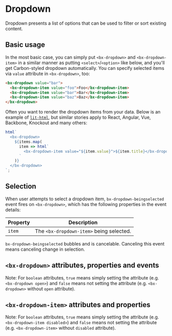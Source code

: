 
# Dropdown

Dropdown presents a list of options that can be used to filter or sort existing content.

<Preview withToolbar>
  <Story id="components-dropdown--default" height="240px" />
</Preview>

## Basic usage

In the most basic case, you can simply put `<bx-dropdown>` and `<bx-dropdown-item>` in a similar manner as putting `<select>`/`<option>` like below, and you'll get Carbon-styled dropdown automatically. You can specify selected items via `value` attribute in `<bx-dropdown>`, too:

```html
<bx-dropdown value="bar">
  <bx-dropdown-item value="foo">Foo</bx-dropdown-item>
  <bx-dropdown-item value="bar">Bar</bx-dropdown-item>
  <bx-dropdown-item value="baz">Baz</bx-dropdown-item>
</bx-dropdown>
```

Often you want to render the dropdown items from your data. Below is an example of [`lit-html`](https://lit-html.polymer-project.org), but similar stories apply to React, Angular, Vue, Backbone, Knockout and many others:

```javascript
html`
  <bx-dropdown>
    ${items.map(
      item => html`
        <bx-dropdown-item value="${item.value}">${item.title}</bx-dropdown-item>
      `
    )}
  </bx-dropdown>
`;
```

## Selection

When user attempts to select a dropdown item, `bx-dropdown-beingselected` event fires on `<bx-dropdown>`, which has the following properties in the event details:

| Property | Description                              |
| -------- | ---------------------------------------- |
| `item`   | The `<bx-dropdown-item>` being selected. |

`bx-dropdown-beingselected` bubbles and is cancelable. Canceling this event means canceling change in selection.

## `<bx-dropdown>` attributes, properties and events

Note: For `boolean` attributes, `true` means simply setting the attribute (e.g. `<bx-dropdown open>`) and `false` means not setting the attribute (e.g. `<bx-dropdown>` without `open` attribute).

<Props of="bx-dropdown" />

## `<bx-dropdown-item>` attributes and properties

Note: For `boolean` attributes, `true` means simply setting the attribute (e.g. `<bx-dropdown-item disabled>`) and `false` means not setting the attribute (e.g. `<bx-dropdown-item>` without `disabled` attribute).

<Props of="bx-dropdown-item" />
